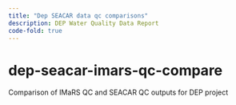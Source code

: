 ```yaml
---
title: "Dep SEACAR data qc comparisons"
description: DEP Water Quality Data Report
code-fold: true
---
```


# dep-seacar-imars-qc-compare
Comparison of IMaRS QC and SEACAR QC outputs for DEP project


